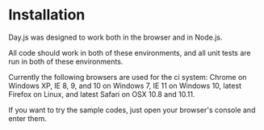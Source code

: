 # Installation

Day.js was designed to work both in the browser and in Node.js.

All code should work in both of these environments, and all unit tests are run in both of these environments.

Currently the following browsers are used for the ci system: Chrome on Windows XP, IE 8, 9, and 10 on Windows 7, IE 11 on Windows 10, latest Firefox on Linux, and latest Safari on OSX 10.8 and 10.11.

If you want to try the sample codes, just open your browser's console and enter them.